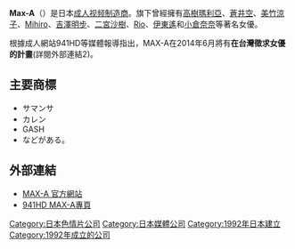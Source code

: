 '''Max-A'''（{{lang-ja|マックス・エー}}）是日本[[成人视频制造商|成人视频制造商]]。旗下曾經擁有[[高樹瑪利亞|高樹瑪利亞]]、[[蒼井空|蒼井空]]、[[美竹涼子|美竹涼子]]、[[Mihiro|Mihiro]]、[[吉澤明步|吉澤明步]]、[[二宮沙樹|二宮沙樹]]、[[Rio_(AV女優)|Rio]]、[[伊東遙|伊東遙]]和[[小倉奈奈|小倉奈奈]]等著名女優。

根據成人網站941HD等媒體報導指出，MAX-A在2014年6月將有'''在台灣徵求女優的計畫'''(詳閱外部連結2)。

== 主要商標 ==
* サマンサ
* カレン
* GASH
* などがある。

==外部連結==
* [http://www.max-a.co.jp/ MAX-A 官方網站] {{Wayback|url=http://www.max-a.co.jp/ |date=20180512014405 }}
* [https://web.archive.org/web/20140615145911/http://www.941hd.com/event/maxa201406/index.html 941HD MAX-A專頁]

{{porn-stub}}
{{DEFAULTSORT:Max-A}}
[[Category:日本色情片公司|Category:日本色情片公司]]
[[Category:日本媒體公司|Category:日本媒體公司]]
[[Category:1992年日本建立|Category:1992年日本建立]]
[[Category:1992年成立的公司|Category:1992年成立的公司]]